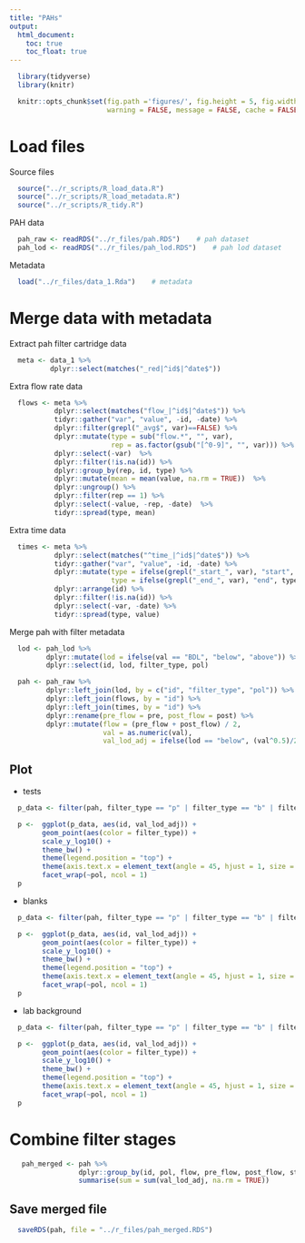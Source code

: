 ```yaml
---
title: "PAHs"
output:
  html_document:
    toc: true
    toc_float: true
---
```


```r
  library(tidyverse)
  library(knitr)
```

```r
  knitr::opts_chunk$set(fig.path ='figures/', fig.height = 5, fig.width = 13,
                        warning = FALSE, message = FALSE, cache = FALSE)
```

# Load files

Source files

```r
  source("../r_scripts/R_load_data.R")
  source("../r_scripts/R_load_metadata.R")
  source("../r_scripts/R_tidy.R")
```

PAH data

```r
  pah_raw <- readRDS("../r_files/pah.RDS")    # pah dataset
  pah_lod <- readRDS("../r_files/pah_lod.RDS")    # pah lod dataset
```

Metadata

```r
  load("../r_files/data_1.Rda")    # metadata
```

# Merge data with metadata

Extract pah filter cartridge data

```r
  meta <- data_1 %>%
          dplyr::select(matches("_red|^id$|^date$"))
```

Extra flow rate data

```r
  flows <- meta %>%
           dplyr::select(matches("flow_|^id$|^date$")) %>%
           tidyr::gather("var", "value", -id, -date) %>%
           dplyr::filter(grepl("_avg$", var)==FALSE) %>%
           dplyr::mutate(type = sub("flow.*", "", var),
                         rep = as.factor(gsub("[^0-9]", "", var))) %>%
           dplyr::select(-var)  %>%
           dplyr::filter(!is.na(id)) %>%
           dplyr::group_by(rep, id, type) %>%
           dplyr::mutate(mean = mean(value, na.rm = TRUE))  %>%
           dplyr::ungroup() %>%
           dplyr::filter(rep == 1) %>%
           dplyr::select(-value, -rep, -date)  %>%
           tidyr::spread(type, mean)
```

Extra time data

```r
  times <- meta %>% 
           dplyr::select(matches("^time_|^id$|^date$")) %>%
           tidyr::gather("var", "value", -id, -date) %>%
           dplyr::mutate(type = ifelse(grepl("_start_", var), "start", "NA"),
                         type = ifelse(grepl("_end_", var), "end", type)) %>%
           dplyr::arrange(id) %>%
           dplyr::filter(!is.na(id)) %>%  
           dplyr::select(-var, -date) %>%  
           tidyr::spread(type, value)
```

Merge pah with filter metadata

```r
  lod <- pah_lod %>%
         dplyr::mutate(lod = ifelse(val == "BDL", "below", "above")) %>%
         dplyr::select(id, lod, filter_type, pol)

  pah <- pah_raw %>% 
         dplyr::left_join(lod, by = c("id", "filter_type", "pol")) %>%
         dplyr::left_join(flows, by = "id") %>%
         dplyr::left_join(times, by = "id") %>%  
         dplyr::rename(pre_flow = pre, post_flow = post) %>%
         dplyr::mutate(flow = (pre_flow + post_flow) / 2,
                       val = as.numeric(val),
                       val_lod_adj = ifelse(lod == "below", (val^0.5)/2, val))
```

## Plot

* tests

```r
  p_data <- filter(pah, filter_type == "p" | filter_type == "b" | filter_type == "f", grepl("^[0-9]", pah$id))

  p <-  ggplot(p_data, aes(id, val_lod_adj)) +
        geom_point(aes(color = filter_type)) +
        scale_y_log10() +
        theme_bw() +
        theme(legend.position = "top") +
        theme(axis.text.x = element_text(angle = 45, hjust = 1, size = 7)) +
        facet_wrap(~pol, ncol = 1)
  p
```

* blanks

```r
  p_data <- filter(pah, filter_type == "p" | filter_type == "b" | filter_type == "f", grepl("^B", pah$id))

  p <-  ggplot(p_data, aes(id, val_lod_adj)) +
        geom_point(aes(color = filter_type)) +
        scale_y_log10() +
        theme_bw() +
        theme(legend.position = "top") +
        theme(axis.text.x = element_text(angle = 45, hjust = 1, size = 7)) +
        facet_wrap(~pol, ncol = 1)
  p
```

* lab background

```r
  p_data <- filter(pah, filter_type == "p" | filter_type == "b" | filter_type == "f", grepl("^G", pah$id))

  p <-  ggplot(p_data, aes(id, val_lod_adj)) +
        geom_point(aes(color = filter_type)) +
        scale_y_log10() +
        theme_bw() +
        theme(legend.position = "top") +
        theme(axis.text.x = element_text(angle = 45, hjust = 1, size = 7)) +
        facet_wrap(~pol, ncol = 1)
  p
```
 
# Combine filter stages

```r
   pah_merged <- pah %>%
                 dplyr::group_by(id, pol, flow, pre_flow, post_flow, start, end) %>%
                 summarise(sum = sum(val_lod_adj, na.rm = TRUE))
```

## Save merged file

```r
  saveRDS(pah, file = "../r_files/pah_merged.RDS")
```
